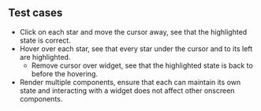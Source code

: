 ## Test cases

- Click on each star and move the cursor away, see that the highlighted state is correct.
- Hover over each star, see that every star under the cursor and to its left are highlighted.
  - Remove cursor over widget, see that the highlighted state is back to before the hovering.
- Render multiple components, ensure that each can maintain its own state and interacting with a widget does not affect other onscreen components.
